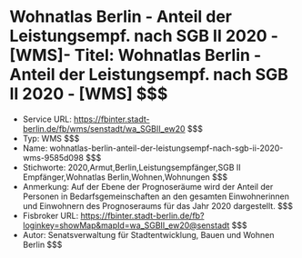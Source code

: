 # Wohnatlas Berlin - Anteil der Leistungsempf. nach SGB II 2020 - [WMS]- Titel: Wohnatlas Berlin - Anteil der Leistungsempf. nach SGB II 2020 - [WMS] $$$
- Service URL: https://fbinter.stadt-berlin.de/fb/wms/senstadt/wa_SGBII_ew20 $$$
- Typ: WMS $$$
- Name: wohnatlas-berlin-anteil-der-leistungsempf-nach-sgb-ii-2020-wms-9585d098 $$$
- Stichworte: 2020,Armut,Berlin,Leistungsempfänger,SGB II Empfänger,Wohnatlas Berlin,Wohnen,Wohnungen $$$
- Anmerkung: Auf der Ebene der Prognoseräume wird der Anteil der Personen in Bedarfsgemeinschaften an den gesamten Einwohnerinnen und Einwohnern des Prognoseraums für das Jahr 2020 dargestellt. $$$
- Fisbroker URL: https://fbinter.stadt-berlin.de/fb?loginkey=showMap&mapId=wa_SGBII_ew20@senstadt $$$
- Autor: Senatsverwaltung für Stadtentwicklung, Bauen und Wohnen Berlin $$$
